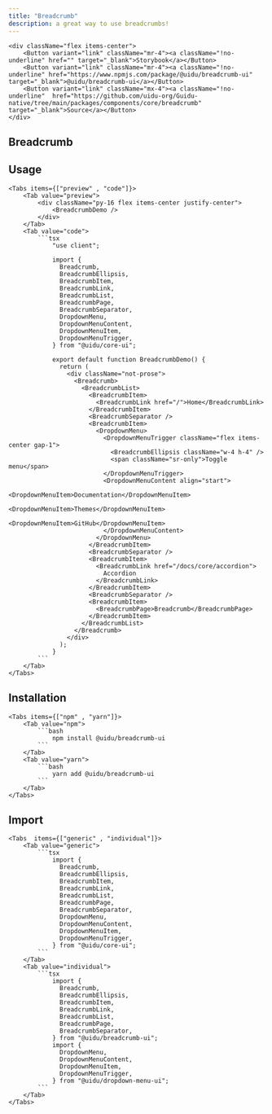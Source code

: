```yaml
---
title: "Breadcrumb"
description: a great way to use breadcrumbs!
---
```



    <div className="flex items-center">
        <Button variant="link" className="mr-4"><a className="!no-underline" href="" target="_blank">Storybook</a></Button>
        <Button variant="link" className="mr-4"><a className="!no-underline" href="https://www.npmjs.com/package/@uidu/breadcrumb-ui" target="_blank">@uidu/breadcrumb-ui</a></Button>
        <Button variant="link" className="mx-4"><a className="!no-underline"  href="https://github.com/uidu-org/Guidu-native/tree/main/packages/components/core/breadcrumb" target="_blank">Source</a></Button>
    </div>

## Breadcrumb

<BreadcrumbDemo />

## Usage

    <Tabs items={["preview" , "code"]}>
        <Tab value="preview">
            <div className="py-16 flex items-center justify-center">
                <BreadcrumbDemo />
            </div>
        </Tab>
        <Tab value="code">
            ```tsx
                "use client";

                import {
                  Breadcrumb,
                  BreadcrumbEllipsis,
                  BreadcrumbItem,
                  BreadcrumbLink,
                  BreadcrumbList,
                  BreadcrumbPage,
                  BreadcrumbSeparator,
                  DropdownMenu,
                  DropdownMenuContent,
                  DropdownMenuItem,
                  DropdownMenuTrigger,
                } from "@uidu/core-ui";

                export default function BreadcrumbDemo() {
                  return (
                    <div className="not-prose">
                      <Breadcrumb>
                        <BreadcrumbList>
                          <BreadcrumbItem>
                            <BreadcrumbLink href="/">Home</BreadcrumbLink>
                          </BreadcrumbItem>
                          <BreadcrumbSeparator />
                          <BreadcrumbItem>
                            <DropdownMenu>
                              <DropdownMenuTrigger className="flex items-center gap-1">
                                <BreadcrumbEllipsis className="w-4 h-4" />
                                <span className="sr-only">Toggle menu</span>
                              </DropdownMenuTrigger>
                              <DropdownMenuContent align="start">
                                <DropdownMenuItem>Documentation</DropdownMenuItem>
                                <DropdownMenuItem>Themes</DropdownMenuItem>
                                <DropdownMenuItem>GitHub</DropdownMenuItem>
                              </DropdownMenuContent>
                            </DropdownMenu>
                          </BreadcrumbItem>
                          <BreadcrumbSeparator />
                          <BreadcrumbItem>
                            <BreadcrumbLink href="/docs/core/accordion">
                              Accordion
                            </BreadcrumbLink>
                          </BreadcrumbItem>
                          <BreadcrumbSeparator />
                          <BreadcrumbItem>
                            <BreadcrumbPage>Breadcrumb</BreadcrumbPage>
                          </BreadcrumbItem>
                        </BreadcrumbList>
                      </Breadcrumb>
                    </div>
                  );
                }
            ```
        </Tab>
    </Tabs>

## Installation

    <Tabs items={["npm" , "yarn"]}>
        <Tab value="npm">
            ```bash
                npm install @uidu/breadcrumb-ui
            ```
        </Tab>
        <Tab value="yarn">
            ```bash
                yarn add @uidu/breadcrumb-ui
            ```
        </Tab>
    </Tabs>

## Import

    <Tabs  items={["generic" , "individual"]}>
        <Tab value="generic">
            ```tsx
                import {
                  Breadcrumb,
                  BreadcrumbEllipsis,
                  BreadcrumbItem,
                  BreadcrumbLink,
                  BreadcrumbList,
                  BreadcrumbPage,
                  BreadcrumbSeparator,
                  DropdownMenu,
                  DropdownMenuContent,
                  DropdownMenuItem,
                  DropdownMenuTrigger,
                } from "@uidu/core-ui";
            ```
        </Tab>
        <Tab value="individual">
            ```tsx
                import {
                  Breadcrumb,
                  BreadcrumbEllipsis,
                  BreadcrumbItem,
                  BreadcrumbLink,
                  BreadcrumbList,
                  BreadcrumbPage,
                  BreadcrumbSeparator,
                } from "@uidu/breadcrumb-ui";
                import {
                  DropdownMenu,
                  DropdownMenuContent,
                  DropdownMenuItem,
                  DropdownMenuTrigger,
                } from "@uidu/dropdown-menu-ui";
            ```
        </Tab>
    </Tabs>
